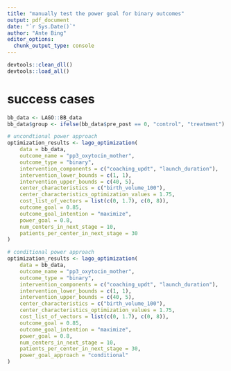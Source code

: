 ```yaml
---
title: "manually test the power goal for binary outcomes"
output: pdf_document
date: "`r Sys.Date()`"
author: "Ante Bing"
editor_options: 
  chunk_output_type: console
---
```

```r
devtools::clean_dll()
devtools::load_all()
```

# success cases 
```r
bb_data <- LAGO::BB_data
bb_data$group <- ifelse(bb_data$pre_post == 0, "control", "treatment")

# uncondtional power approach
optimization_results <- lago_optimization(
    data = bb_data,
    outcome_name = "pp3_oxytocin_mother",
    outcome_type = "binary",
    intervention_components = c("coaching_updt", "launch_duration"),
    intervention_lower_bounds = c(1, 1),
    intervention_upper_bounds = c(40, 5),
    center_characteristics = c("birth_volume_100"),
    center_characteristics_optimization_values = 1.75,
    cost_list_of_vectors = list(c(0, 1.7), c(0, 8)),
    outcome_goal = 0.85,
    outcome_goal_intention = "maximize",
    power_goal = 0.8,
    num_centers_in_next_stage = 10,
    patients_per_center_in_next_stage = 30
)
```


```r
# conditional power approach
optimization_results <- lago_optimization(
    data = bb_data,
    outcome_name = "pp3_oxytocin_mother",
    outcome_type = "binary",
    intervention_components = c("coaching_updt", "launch_duration"),
    intervention_lower_bounds = c(1, 1),
    intervention_upper_bounds = c(40, 5),
    center_characteristics = c("birth_volume_100"),
    center_characteristics_optimization_values = 1.75,
    cost_list_of_vectors = list(c(0, 1.7), c(0, 8)),
    outcome_goal = 0.85,
    outcome_goal_intention = "maximize",
    power_goal = 0.8,
    num_centers_in_next_stage = 10,
    patients_per_center_in_next_stage = 30,
    power_goal_approach = "conditional"
)
```